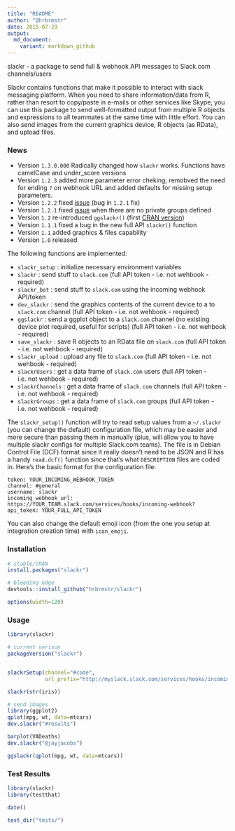 ```yaml
---
title: "README"
author: "@hrbrmstr"
date: 2015-07-29
output:
  md_document:
    variant: markdown_github
---
```


slackr - a package to send full & webhook API messages to Slack.com channels/users

Slackr contains functions that make it possible to interact with slack messaging platform. When you need to share information/data from R, rather than resort to copy/paste in e-mails or other services like Skype, you can use this package to send well-formatted output from multiple R objects and expressions to all teammates at the same time with little effort. You can also send images from the current graphics device, R objects (as RData), and upload files.

### News

- Version `1.3.0.000` Radically changed how `slackr` works. Functions have camelCase and under_score versions
- Version `1.2.3` added more parameter error cheking, remobved the need for ending `?` on webhook URL and added defaults for missing setup parameters.
- Version `1.2.2` fixed [issue](https://github.com/hrbrmstr/slackr/issues/4) (bug in `1.2.1` fix)
- Version `1.2.1` fixed [issue](https://github.com/hrbrmstr/slackr/issues/3) when there are no private groups defined 
- Version `1.2` re-introduced `ggslackr()` (first [CRAN version](http://cran.at.r-project.org/web/packages/slackr/index.html))
- Version `1.1.1` fixed a bug in the new full API `slackr()` function
- Version `1.1` added graphics & files capability
- Version `1.0` released


The following functions are implemented:

- `slackr_setup` : initialize necessary environment variables
- `slackr` : send stuff to `slack.com` (full API token - i.e. not wehbook - required)
- `slackr_bot` : send stuff to `slack.com` using the incoming webhook API/token
- `dev_slackr` : send the graphics contents of the current device to a to `slack.com` channel (full API token - i.e. not wehbook - required)
- `ggslackr` : send a ggplot object to a `slack.com` channel (no existing device plot required, useful for scripts) (full API token - i.e. not wehbook - required)
- `save_slackr` : save R objects to an RData file on `slack.com` (full API token - i.e. not wehbook - required)
- `slackr_upload` : upload any file to `slack.com` (full API token - i.e. not wehbook - required)
- `slackrUsers` : get a data frame of `slack.com` users (full API token - i.e. not wehbook - required)
- `slackrChannels` : get a data frame of `slack.com` channels (full API token - i.e. not wehbook - required)
- `slackrGroups` : get a data frame of `slack.com` groups (full API token - i.e. not wehbook - required)

The `slackr_setup()` function will try to read setup values from a `~/.slackr` (you can change the default) configuration file, which may be 
easier and more secure than passing them in manually (plus, will allow you to have multiple slackr configs for multiple Slack.com teams). The
file is in Debian Control File (DCF) format since it really doesn't need to be JSON and R has a handy `read.dcf()` function since that's 
what `DESCRIPTION` files are coded in. Here's the basic format for the configuration file:

    token: YOUR_INCOMING_WEBHOOK_TOKEN
    channel: #general
    username: slackr
    incoming_webhook_url: https://YOUR_TEAM.slack.com/services/hooks/incoming-webhook?
    api_token: YOUR_FULL_API_TOKEN

You can also change the default emoji icon (from the one you setup at integration creation time) with `icon_emoji`.

### Installation

```r
# stable/CRAN
install.packages("slackr")

# bleeding edge
devtools::install_github("hrbrmstr/slackr")
```

```r
options(width=120)
```

### Usage

```r
library(slackr)

# current verison
packageVersion("slackr")


slackrSetup(channel="#code", 
            url_prefix="http://myslack.slack.com/services/hooks/incoming-webhook?")

slackr(str(iris))

# send images
library(ggplot2)
qplot(mpg, wt, data=mtcars)
dev.slackr("#results")

barplot(VADeaths)
dev.slackr("@jayjacobs")

ggslackr(qplot(mpg, wt, data=mtcars))

```

### Test Results

```r
library(slackr)
library(testthat)

date()

test_dir("tests/")
```

